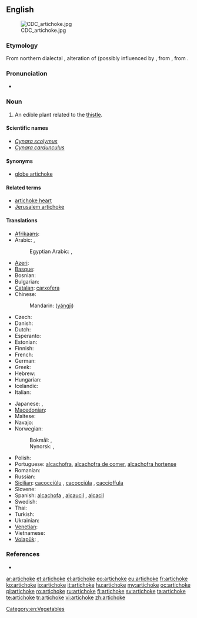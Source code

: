 {{wikipedia}}
==English==
[[Image:CDC_artichoke.jpg|right]]

===Etymology===
From northern {{etyl|it}} dialectal {{term|articiocco}}, alteration of {{term|arcicioffo}} (possibly influenced by {{term|ciocco||stump}}, from {{etyl|osp}} {{term|alcarchofa}}, from {{etyl|ar}} {{term|قرشوف|القرشوف|artichoke|tr=al-qaršūf|sc=Arab}}.

===Pronunciation===
* {{audio|en-us-artichoke.ogg|Audio (US)}}

===Noun===
{{en-noun}}

# An edible plant related to the [[thistle]].

====Scientific names====
* ''[[Cynara scolymus]]''
* ''[[Cynara cardunculus]]''

====Synonyms====
* [[globe artichoke]]

====Related terms====
* [[artichoke heart]]
* [[Jerusalem artichoke]]

====Translations====
{{trans-top|''Cynara scolymus''}}
* [[Afrikaans]]: {{t-|af|artisjok|xs=Afrikaans}}
* Arabic: {{t-|ar|خرشوف|m|alt=خُرْشوف|tr=khurshuuf}}, {{t|ar|الأارضي شوكي|m|tr=al-ʔarḍi shawki|sc=Arab}}
*: Egyptian Arabic: {{tø|arz|خرشوفة|f|tr=xarshufa|sc=Arab}}, {{tø|arz|خرشوف|m|p|tr=xarshuf|sc=Arab}}
* [[Azeri]]: {{t|az|artişok|xs=Azeri}}
* [[Basque]]: {{t|eu|orburu|xs=Basque}}
* Bosnian: {{t|bs|artičoka|f}}
* Bulgarian: {{t-|bg|артишок}}
* [[Catalan]]: [[carxofera]] {{f}}
* Chinese:
*: Mandarin: {{zh-ts|洋薊|洋蓟}} ([[yángjì]])
* Czech: {{t+|cs|artyčok|m}}
* Danish: {{t|da|artiskok}}
* Dutch: {{t+|nl|artisjok|m}}
* Esperanto: {{t-|eo|artiŝoko|xs=Esperanto}}
* Estonian: {{t|et|artišokk}}
* Finnish: {{t-|fi|latva-artisokka}}
* French: {{t+|fr|artichaut|m}}
* German: {{t+|de|Artischocke|f}}
* Greek: {{t+|el|αγκινάρα|f|tr=aginara}}
* Hebrew: {{t+|he|ארטישוק|m|tr=artishok}}
* Hungarian: {{t+|hu|articsóka}}
* Icelandic: {{t|is|ætiþistill}}
* Italian: {{t+|it|carciofo|m}}
{{trans-mid}}
* Japanese: {{t|ja|朝鮮薊|tr=chōsen azami|sc=Jpan}}, {{t|ja|アーティチョーク|tr=ātichōku|sc=Jpan}}
* [[Macedonian]]: {{t|mk|артичок|m|tr=artičók}}
* Maltese: {{t-|mt|qaqoċċa|f|xs=Maltese}}
* Navajo: {{tø|nv|azeeʼ hókániitsoh daadánígíí}}
* Norwegian:
*: Bokmål: {{t+|no|artisjokk|m}}, {{t-|no|artiskokk|m}}
*: Nynorsk: {{t-|nn|artisjokk|m|xs=Norwegian Nynorsk}}, {{t-|nn|artiskokk|m|xs=Norwegian Nynorsk}}
* Polish: {{t+|pl|karczoch|m}}
* Portuguese: [[alcachofra]], [[alcachofra de comer]], [[alcachofra hortense]]
* Romanian: {{t|ro|anghinare|f}}
* Russian: {{t+|ru|артишок|m|tr=artišók}}
* [[Sicilian]]: [[cacocciùlu]] {{m}}, [[cacocciùla]] {{f}}, [[caccioffula]] {{f}}
* Slovene: {{t|sl|artičoka|f}}
* Spanish: [[alcachofa]] {{f}}, [[alcaucil]] {{m}} {{qualifier|Argentina|Southern Spain}}, [[alcacil]] {{m}} {{qualifier|Southeastern Spain}}
* Swedish: {{t-|sv|kronärtskocka}}
* Thai: {{t|th|อาติโช๊ค|tr=xā tichókh}}
* Turkish: {{t+|tr|enginar}}
* Ukrainian: {{t+|uk|артишок|m|tr=artyshok|xs=Ukrainian}}
* [[Venetian]]: {{tø|vec|articioco|m}}
* Vietnamese: {{t|vi|atisô|xs=Vietnamese}}
* [[Volapük]]: {{t|vo|tijod}}, {{qualifier|older term}} {{t|vo|tijep}}
{{trans-bottom}}

===References===
* {{R:BBS}}

[[Category:en:Vegetables]]

[[ar:artichoke]]
[[et:artichoke]]
[[el:artichoke]]
[[eo:artichoke]]
[[eu:artichoke]]
[[fr:artichoke]]
[[ko:artichoke]]
[[io:artichoke]]
[[it:artichoke]]
[[hu:artichoke]]
[[my:artichoke]]
[[oc:artichoke]]
[[pl:artichoke]]
[[ro:artichoke]]
[[ru:artichoke]]
[[fi:artichoke]]
[[sv:artichoke]]
[[ta:artichoke]]
[[te:artichoke]]
[[tr:artichoke]]
[[vi:artichoke]]
[[zh:artichoke]]
